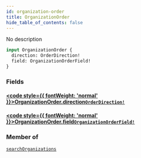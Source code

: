 ```yaml
---
id: organization-order
title: OrganizationOrder
hide_table_of_contents: false
---
```








No description

```graphql
input OrganizationOrder {
  direction: OrderDirection!
  field: OrganizationOrderField!
}
```


### Fields

#### [<code style={{ fontWeight: 'normal' }}>OrganizationOrder.<b>direction</b></code>](#)<Bullet />[`OrderDirection!`](/docs/graphql-api/beta/reference/enums/order-direction) <Badge class="secondary" text="non-null"/> <Badge class="secondary" text="enum"/>
> 
> 

#### [<code style={{ fontWeight: 'normal' }}>OrganizationOrder.<b>field</b></code>](#)<Bullet />[`OrganizationOrderField!`](/docs/graphql-api/beta/reference/enums/organization-order-field) <Badge class="secondary" text="non-null"/> <Badge class="secondary" text="enum"/>
> 
> 



### Member of

[`searchOrganizations`](/docs/graphql-api/beta/reference/queries/search-organizations)  <Badge class="secondary" text="query"/>



